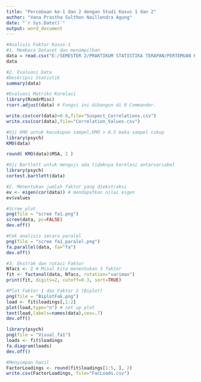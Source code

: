 ```yaml
---
title: "Percobaan ke-1 dan 2 dengan Studi Kasus 1 dan 2"
author: "Vana Prastha Sulthon Naillendra Agung"
date: "`r Sys.Date()`"
output: word_document
---
```


```r
#Analisis Faktor Kasus-1
#1. Membaca Dataset dan menampilkan
data = read.csv("E:/SEMESTER 2/PRAKTIKUM STATISTIKA TERAPAN/PERTEMUAN KE-2/DATASET/Exh_mvar.csv", header = TRUE)
data

```

```r
#2. Evaluasi Data
#Deskripsi Statistik
summary(data)
```


```r
#Evaluasi Matriks Korelasi
library(RcmdrMisc)
rcorr.adjust(data) # Fungsi ini dibangun di R Commander.

```

```r
write.csv(cor(data)>0.8,file="Suspect_Correlations.csv")
write.csv(cor(data),file="Correlation_Values.csv")
```

```r
#Uji KMO untuk kecukupan sampel,KMO > 0.5 maka sampel cukup
library(psych)
KMO(data)
```


```r
round( KMO(data)$MSA, 2 )
```

```r
#Uji Bartlett untuk menguji ada tidaknya korelasi antarvariabel
library(psych)
cortest.bartlett(data)


```


```r
#2. Menentukan jumlah faktor yang diekstraksi
ev <- eigen(cor(data)) # mendapatkan nilai eigen
ev$values
```


```r
#Scree plot
png(file = "scree fa1.png")
scree(data, pc=FALSE)
dev.off()

```


```r
#Cek analisis secara paralel
png(file = "scree fa1_paralel.png")
fa.parallel(data, fa="fa")
dev.off()

```


```r
#3. Ekstrak dan rotasi Faktor
Nfacs <- 2 # Misal kita menentukan 3 faktor
fit <- factanal(data, Nfacs, rotation="varimax")
print(fit, digits=2, cutoff=0.3, sort=TRUE)

```


```r
#Plot Faktor 1 dan Faktor 2 (Biplot)
png(file = "BiplotFak.png")
load <- fit$loadings[,1:2]
plot(load,type="n") # set up plot
text(load,labels=names(data),cex=.7)
dev.off()

```



```r
library(psych)
png(file = "Visual_fa1")
loads <- fit$loadings
fa.diagram(loads)
dev.off()

```



```r
#Menyimpan hasil
FactorLoadings <- round(fit$loadings[1:5, ], 2)
write.csv(FactorLoadings, file="FacLoads.csv")
```
